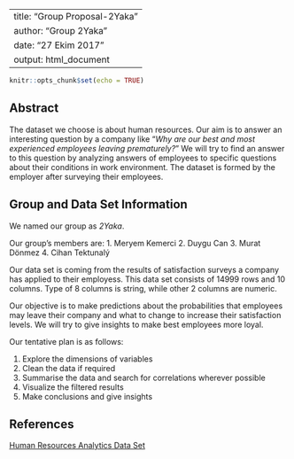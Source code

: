 ﻿---
title: "Group Proposal-2Yaka"
author: "Group 2Yaka"
date: "27 Ekim 2017"
output: html_document
---

```r
knitr::opts_chunk$set(echo = TRUE)
```

## Abstract

The dataset we choose is about human resources. Our aim is to answer an interesting question by a company like "*Why are our best and most experienced employees leaving prematurely?*" We will try to find an answer to this question by analyzing answers of employees to specific questions about their conditions in work environment. The dataset is formed by the employer after surveying their employees.


## Group and Data Set Information

We named our group as *2Yaka*. 

Our group's members are:
1. Meryem Kemerci
2. Duygu Can
3. Murat Dönmez
4. Cihan Tektunalý

Our data set is coming from the results of satisfaction surveys a company has applied to their employess. This data set consists of 14999 rows and 10 columns. Type of 8 columns is string, while other 2 columns are numeric.

Our objective is to make predictions about the probabilities that employees may leave their company and what to change to increase their satisfaction levels. We will try to give insights to make best employees more loyal.

Our tentative plan is as follows:

1. Explore the dimensions of variables
2. Clean the data if required
3. Summarise the data and search for correlations wherever possible
4. Visualize the filtered results
5. Make conclusions and give insights

## References

[Human Resources Analytics Data Set](https://www.kaggle.com/ludobenistant/hr-analytics/data)


